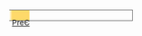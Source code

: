 <div id="Timeline-row" style="margin: 4px auto 0; clear:both; width:220px; padding:0px; height:18px; overflow:visible; white-space:nowrap; border:1px #666; border-style:solid none; position:relative; z-index:0; font-size:97%;">
<div style="position:absolute; height:100%; left:0px; width:{{#expr: {{period start|Cambrian}}/650*250}}px; padding-left:5px; text-align:left; background-color:{{period color|Ediacaran}}; background-image: linear-gradient(to right, rgba(255,255,255,1), rgba(254,217,106,1) 15%, rgba(254,217,106,1));">[[前寒武紀|PreЄ]]</div>
{{fossil range/bar|寒武纪|Є}}
{{fossil range/bar|奥陶纪|O}}
{{fossil range/bar|志留紀|S}}
{{fossil range/bar|泥盆纪|D}}
{{fossil range/bar|石炭纪|C}}
{{fossil range/bar|二叠纪|P}}
{{fossil range/bar|三叠纪|T}}
{{fossil range/bar|侏罗纪|J}}
{{fossil range/bar|白垩纪|K}}
{{fossil range/bar|古近纪|Pg}}
{{fossil range/bar|新近纪|N}}
<div id="end-border" style="position:absolute; height:100%; background-color:#666; width:1px; left:219px"></div><noinclude>
</div>
{{documentation}}
[[Category:地质模板|{{PAGENAME}}]]
</noinclude>